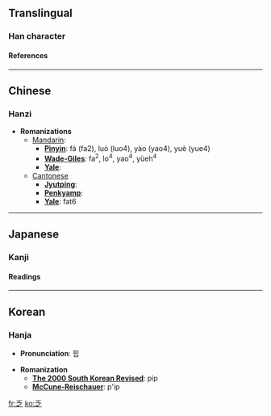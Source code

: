 ==Translingual==
===Han character===
{{Han char|rad=丿|as=04|sn=5|so=|four=2030<sub>7</sub>|canj=竹戈弓人 (HINO)|cmean=lack; poor}}
====References====
{{Han ref|kx=0082.100|dkj=00133|hdz=10034.030|uh=4E4F|ud=20047|bh=A546|bd=42310}}

----
==Chinese==
===Hanzi===


* '''Romanizations'''
** [[Mandarin]]:
*** '''[[Pinyin]]''': fá (fa2), luò (luo4), yào (yao4), yuè (yue4)
*** '''[[Wade-Giles]]''': fa<sup>2</sup>, lo<sup>4</sup>, yao<sup>4</sup>, yüeh<sup>4</sup>
*** '''[[Yale]]''': 
**[[Cantonese]]
***'''[[Jyutping]]''':
***'''[[Penkyamp]]''': 
***'''[[Yale]]''': fat6


----
==Japanese==
===Kanji===


{{ja-kanji|grade=|rs=丿04|simple=}}
====Readings====
{{ja-readings|on=[[ぼう]] (bō)|kun=[[とぼしい]] (toboshii)}}


----
==Korean==
===Hanja===

* '''Pronunciation''': 핍

* '''Romanization'''
** '''[[The 2000 South Korean Revised Romanization|The 2000 South Korean Revised]]''': pip
** '''[[McCune-Reischauer]]''': p'ip


[[fr:乏]]
[[ko:乏]]